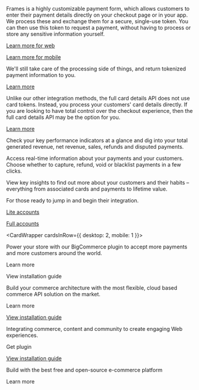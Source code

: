 <ContentPanel title="Frames" imgSrc="/docs/Collect payment/Frames.svg">

Frames is a highly customizable payment form, which allows customers to enter their payment
details directly on your checkout page or in your app. We process these and exchange them for a
secure, single-use token. You can then use this token to request a payment, without having to
process or store any sensitive information yourself.

[Learn more for web](/integrate/frames)

[Learn more for mobile](/integrate/sdks/android-sdk)

</ContentPanel>

<ContentPanel title="Mobile SDKs" imgSrc="/docs/Collect payment/Mobile.svg">

We'll still take care of the processing side of things, and return tokenized payment information to you.

[Learn more](/integrate/sdks)

</ContentPanel>

<ContentPanel title="Full card details API" imgSrc="/docs/Collect payment/FullСard.svg">

Unlike our other integration methods, the full card details API does not use card tokens. Instead, you process your customers' card details directly. If you are looking to have total control over the checkout experience, then the full card details API may be the option for you.

[Learn more](/integrate/full-card-details-api)

</ContentPanel>

<ContentPanel imgWidth={32} imgSrc="/docs/TheHub/TheHubAtGlance/1-hub-icon-dashboard.svg">

Check your key performance indicators at a glance and dig into your total generated revenue, net revenue, sales, refunds and disputed payments.

</ContentPanel>

<ContentPanel imgWidth={32} imgSrc="/docs/TheHub/TheHubAtGlance/2-hub-icon-payments.svg">

Access real-time information about your payments and your customers. Choose whether to capture, refund, void or blacklist payments in a few clicks.

</ContentPanel>

<ContentPanel imgWidth={32} imgSrc="/docs/TheHub/TheHubAtGlance/3-hub-icon-customers.svg">

View key insights to find out more about your customers and their habits – everything from associated cards and payments to lifetime value.

</ContentPanel>

<ContentPanel title="Quick start" imgSrc="/NAS/Marketplaces/quick-start.svg" withBorder={false}>

For those ready to jump in and begin their integration.

[Lite accounts](/marketplaces/quick-start-lite)

[Full accounts](/marketplaces/quick-start-full)

</ContentPanel>

<CardWrapper cardsInRow={{ desktop: 2, mobile: 1 }}>

<ContentPanel variant="eCommerce" title="BigCommerce" imgSrc="/docs/Integrate/SDKs/bigcommerce.svg">

Power your store with our BigCommerce plugin to accept more payments and more customers around the world.

<ExternalLink href="https://www.bigcommerce.com/" target="_blank">Learn more</ExternalLink>

<ExternalLink href="https://support.bigcommerce.com/s/article/Connecting-with-Checkoutcom" target="_blank">View installation guide</ExternalLink>

</ContentPanel>
<ContentPanel variant="eCommerce"  title="Commercetools" imgSrc="/docs/Integrate/SDKs/commercetools.svg">

Build your commerce architecture with the most flexible, cloud based commerce API solution on the market.

<ExternalLink href="https://marketplace.commercetools.com/integration/checkoutcom" target="_blank">Learn more</ExternalLink>

[View installation guide](/integrate/e-commerce-platforms/commercetools)


</ContentPanel>
<ContentPanel variant="eCommerce"  title="Magento 2" imgSrc="/docs/Integrate/SDKs/magento.svg">

Integrating commerce, content and community to create engaging Web experiences.

<ExternalLink href="https://github.com/checkout/checkout-magento2-plugin" target="_blank">Get plugin</ExternalLink>

[View installation guide](/integrate/e-commerce-platforms/magento-2)

</ContentPanel>
<ContentPanel variant="eCommerce"  title="OpenCart" imgSrc="/docs/Integrate/SDKs/opencart.svg">

Build with the best free and open-source e-commerce platform

<ExternalLink href="https://www.opencart.com/index.php?route=marketplace/extension/info&extension_id=41648&filter_search=checkout.com&sort=date_added" target="_blank">Learn more</ExternalLink>

</ContentPanel>

</CardWrapper>


